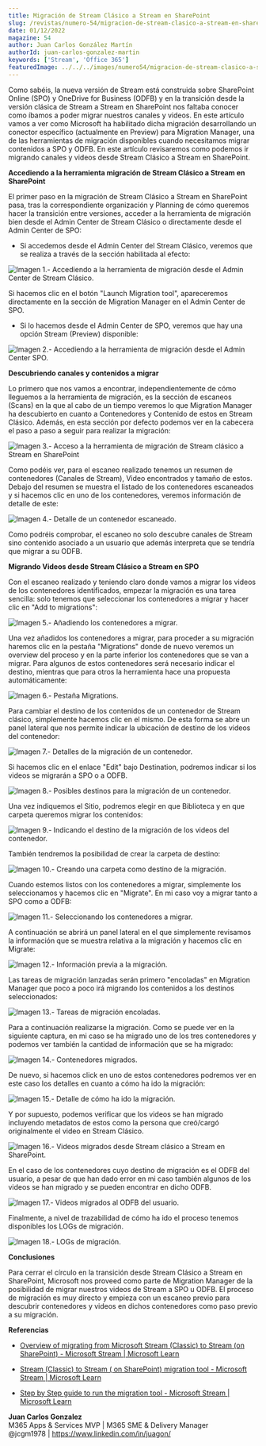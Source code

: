 ```yaml
---
title: Migración de Stream Clásico a Stream en SharePoint
slug: /revistas/numero-54/migracion-de-stream-clasico-a-stream-en-sharepoint
date: 01/12/2022
magazine: 54
author: Juan Carlos González Martín
authorId: juan-carlos-gonzalez-martin
keywords: ['Stream', 'Office 365']
featuredImage: ../../../images/numero54/migracion-de-stream-clasico-a-stream-en-sharepoint/image1.png
---
```


Como sabéis, la nueva versión de Stream está construida sobre SharePoint
Online (SPO) y OneDrive for Business (ODFB) y en la transición desde la
versión clásica de Stream a Stream en SharePoint nos faltaba conocer
como íbamos a poder migrar nuestros canales y videos. En este artículo
vamos a ver como Microsoft ha habilitado dicha migración desarrollando
un conector específico (actualmente en Preview) para Migration Manager,
una de las herramientas de migración disponibles cuando necesitamos
migrar contenidos a SPO y ODFB. En este artículo revisaremos como
podemos ir migrando canales y videos desde Stream Clásico a Stream en
SharePoint.

**Accediendo a la herramienta migración de Stream Clásico a Stream en
SharePoint**

El primer paso en la migración de Stream Clásico a Stream en SharePoint
pasa, tras la correspondiente organización y Planning de cómo queremos
hacer la transición entre versiones, acceder a la herramienta de
migración bien desde el Admin Center de Stream Clásico o directamente
desde el Admin Center de SPO:

-   Si accedemos desde el Admin Center del Stream Clásico, veremos que
    se realiza a través de la sección habilitada al efecto:

![Imagen 1.- Accediendo a la herramienta de migración desde el Admin Center de Stream Clásico.](../../../images/numero54/migracion-de-stream-clasico-a-stream-en-sharepoint/image1.png)



Si hacemos clic en el botón "Launch Migration tool", apareceremos
directamente en la sección de Migration Manager en el Admin Center de
SPO.

-   Si lo hacemos desde el Admin Center de SPO, veremos que hay una
    opción Stream (Preview) disponible:

![Imagen 2.- Accediendo a la herramienta de migración desde el Admin Center SPO.](../../../images/numero54/migracion-de-stream-clasico-a-stream-en-sharepoint/image2.png)



**Descubriendo canales y contenidos a migrar**

Lo primero que nos vamos a encontrar, independientemente de cómo
lleguemos a la herramienta de migración, es la sección de escaneos
(Scans) en la que al cabo de un tiempo veremos lo que Migration Manager
ha descubierto en cuanto a Contenedores y Contenido de estos en Stream
Clásico. Además, en esta sección por defecto podemos ver en la cabecera
el paso a paso a seguir para realizar la migración:

![Imagen 3.- Acceso a la herramienta de migración de Stream clásico a Stream en SharePoint](../../../images/numero54/migracion-de-stream-clasico-a-stream-en-sharepoint/image3.png)



Como podéis ver, para el escaneo realizado tenemos un resumen de
contenedores (Canales de Stream), Video encontrados y tamaño de estos.
Debajo del resumen se muestra el listado de los contenedores escaneados
y si hacemos clic en uno de los contenedores, veremos información de
detalle de este:

![Imagen 4.- Detalle de un contenedor escaneado.](../../../images/numero54/migracion-de-stream-clasico-a-stream-en-sharepoint/image4.png)



Como podréis comprobar, el escaneo no solo descubre canales de Stream
sino contenido asociado a un usuario que además interpreta que se
tendría que migrar a su ODFB.

**Migrando Videos desde Stream Clásico a Stream en SPO**

Con el escaneo realizado y teniendo claro donde vamos a migrar los
videos de los contenedores identificados, empezar la migración es una
tarea sencilla: solo tenemos que seleccionar los contenedores a migrar y
hacer clic en "Add to migrations":

![Imagen 5.- Añadiendo los contenedores a migrar.](../../../images/numero54/migracion-de-stream-clasico-a-stream-en-sharepoint/image5.png)



Una vez añadidos los contenedores a migrar, para proceder a su migración
haremos clic en la pestaña "Migrations" donde de nuevo veremos un
overview del proceso y en la parte inferior los contenedores que se van
a migrar. Para algunos de estos contenedores será necesario indicar el
destino, mientras que para otros la herramienta hace una propuesta
automáticamente:

![Imagen 6.- Pestaña Migrations.](../../../images/numero54/migracion-de-stream-clasico-a-stream-en-sharepoint/image6.png)



Para cambiar el destino de los contenidos de un contenedor de Stream
clásico, simplemente hacemos clic en el mismo. De esta forma se abre un
panel lateral que nos permite indicar la ubicación de destino de los
videos del contenedor:

![Imagen 7.- Detalles de la migración de un contenedor.](../../../images/numero54/migracion-de-stream-clasico-a-stream-en-sharepoint/image7.png)



Si hacemos clic en el enlace "Edit" bajo Destination, podremos indicar
si los videos se migrarán a SPO o a ODFB.

![Imagen 8.- Posibles destinos para la migración de un contenedor.](../../../images/numero54/migracion-de-stream-clasico-a-stream-en-sharepoint/image8.png)



Una vez indiquemos el Sitio, podremos elegir en que Biblioteca y en que
carpeta queremos migrar los contenidos:

![Imagen 9.- Indicando el destino de la migración de los videos del contenedor.](../../../images/numero54/migracion-de-stream-clasico-a-stream-en-sharepoint/image9.png)



También tendremos la posibilidad de crear la carpeta de destino:

![Imagen 10.- Creando una carpeta como destino de la migración.](../../../images/numero54/migracion-de-stream-clasico-a-stream-en-sharepoint/image10.png)



Cuando estemos listos con los contenedores a migrar, simplemente los
seleccionamos y hacemos clic en "Migrate". En mi caso voy a migrar tanto
a SPO como a ODFB:

![Imagen 11.- Seleccionando los contenedores a migrar.](../../../images/numero54/migracion-de-stream-clasico-a-stream-en-sharepoint/image11.png)



A continuación se abrirá un panel lateral en el que simplemente
revisamos la información que se muestra relativa a la migración y
hacemos clic en Migrate:

![Imagen 12.- Información previa a la migración.](../../../images/numero54/migracion-de-stream-clasico-a-stream-en-sharepoint/image12.png)



Las tareas de migración lanzadas serán primero "encoladas" en Migration
Manager que poco a poco irá migrando los contenidos a los destinos
seleccionados:

![Imagen 13.- Tareas de migración encoladas.](../../../images/numero54/migracion-de-stream-clasico-a-stream-en-sharepoint/image13.png)



Para a continuación realizarse la migración. Como se puede ver en la
siguiente captura, en mi caso se ha migrado uno de los tres contenedores
y podemos ver también la cantidad de información que se ha migrado:

![Imagen 14.- Contenedores migrados.](../../../images/numero54/migracion-de-stream-clasico-a-stream-en-sharepoint/image14.png)



De nuevo, si hacemos click en uno de estos contenedores podremos ver en
este caso los detalles en cuanto a cómo ha ido la migración:

![Imagen 15.- Detalle de cómo ha ido la migración.](../../../images/numero54/migracion-de-stream-clasico-a-stream-en-sharepoint/image15.png)



Y por supuesto, podemos verificar que los videos se han migrado
incluyendo metadatos de estos como la persona que creó/cargó
originalmente el video en Stream Clásico.

![Imagen 16.- Videos migrados desde Stream clásico a Stream en SharePoint.](../../../images/numero54/migracion-de-stream-clasico-a-stream-en-sharepoint/image16.png)



En el caso de los contenedores cuyo destino de migración es el ODFB del
usuario, a pesar de que han dado error en mi caso también algunos de los
videos se han migrado y se pueden encontrar en dicho ODFB.

![Imagen 17.- Videos migrados al ODFB del usuario.](../../../images/numero54/migracion-de-stream-clasico-a-stream-en-sharepoint/image17.png)



Finalmente, a nivel de trazabilidad de cómo ha ido el proceso tenemos
disponibles los LOGs de migración.

![Imagen 18.- LOGs de migración.](../../../images/numero54/migracion-de-stream-clasico-a-stream-en-sharepoint/image18.png)



**Conclusiones**

Para cerrar el círculo en la transición desde Stream Clásico a Stream en
SharePoint, Microsoft nos proveed como parte de Migration Manager de la
posibilidad de migrar nuestros videos de Stream a SPO u ODFB. El proceso
de migración es muy directo y empieza con un escaneo previo para
descubrir contenedores y videos en dichos contenedores como paso previo
a su migración.

**Referencias**

-   [Overview of migrating from Microsoft Stream (Classic) to Stream (on
    SharePoint) - Microsoft Stream \| Microsoft
    Learn](https://learn.microsoft.com/en-us/stream/streamnew/stream-classic-to-new-migration-overview)

-   [Stream (Classic) to Stream ( on SharePoint) migration tool -
    Microsoft Stream \| Microsoft
    Learn](https://learn.microsoft.com/en-us/stream/streamnew/understand-the-tool)

-   [Step by Step guide to run the migration tool - Microsoft Stream \|
    Microsoft
    Learn](https://learn.microsoft.com/en-us/stream/streamnew/step-by-step-guide)


**Juan Carlos Gonzalez** <br />
M365 Apps & Services MVP | M365 SME & Delivery Manager  <br />
@jcgm1978 | https://www.linkedin.com/in/juagon/
 
 
